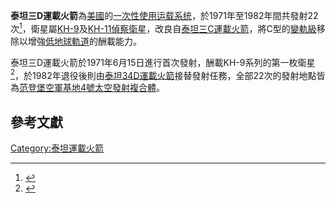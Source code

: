 {{noteTA
|1=zh-hant:馬瑞塔;zh-hans:玛丽埃塔;
|2=zh-hans:大力神;zh-hk:泰坦;zh-tw:泰坦;
}}

{{Infobox Rocket
|name=泰坦三D運載火箭
|image = Titan IIID rocket.jpg
|caption = 泰坦三D運載火箭發射情形
|function = [[一次性使用运载系统|一次性使用运载系统]]
|manufacturer = [[馬丁·馬瑞塔|馬丁·馬瑞塔]]
|country-origin = {{USA}}
|height = {{convert|36|m|ft}}
|diameter = {{convert|3.05|m|ft}}
|mass = {{convert|612990|kg|lb}}
|stages = 2
|family = [[泰坦系列運載火箭|泰坦]]
|status = 退役
|sites = [[范登堡空軍基地|范登堡空軍基地]][[Vandenberg_AFB_Space_Launch_Complex_4|SLC-4E]]
|launches = 22次
|success = 22次
|first= 1971年6月15日
|last= 1982年11月17日
|capacities =  
  {{Infobox Rocket/Payload
  |location =  [[低地球軌道|LEO]]
  |kilos    =  {{convert|12300|kg|lb}}
  }}
|stagedata    =   
  {{Infobox Rocket/Stage
  |name       =  [[UA1205|UA1205]]
  |type       =  booster
  |number     =  2
  |engines    =  1 [[固態火箭發動機|固態]]
  |thrust     =  5849千牛頓
  |SI         =  263 秒
  |burntime   =  115 秒
  |fuel       =  固態
  }}
  {{Infobox Rocket/Stage
  |type       =  stage
  |stageno    =  -{zh-hans:第一级;zh-tw:第一節}-
  |engines    =  2 [[LR-87|LR87-11]]
  |thrust     =  2340千牛頓
  |SI         =  302 秒
  |burntime   =  147 秒
  |fuel       =  [[Aerozine_50|A-50]]/[[四氧化二氮|四氧化二氮]]
  }}  
  {{Infobox Rocket/Stage
  |type       =  stage
  |stageno    =  -{zh-hans:第二级;zh-tw:第二節}-
  |engines    =  1 [[LR-91|LR91-11]]
  |thrust     =  454千牛頓
  |SI         =  316 秒
  |burntime   =  205 秒
  |fuel       =  A-50/四氧化二氮
  }}
}}
'''泰坦三D運載火箭'''為[[美國|美國]]的[[一次性使用运载系统|一次性使用运载系统]]，於1971年至1982年間共發射22次<ref name="GSP">{{cite web|url=http://space.skyrocket.de/doc_lau_det/titan-3d.htm|title=Titan-3D|last=Krebs|first=Gunter|publisher=Gunter's Space Page|accessdate=2009-01-25|archive-date=2009-09-18|archive-url=https://web.archive.org/web/20090918152409/http://space.skyrocket.de/doc_lau_det/titan-3d.htm|dead-url=no}}</ref>，衛星屬[[KH-9|KH-9]]及[[KH-11|KH-11]][[偵察衛星|偵察衛星]]，改良自[[泰坦三C運載火箭|泰坦三C運載火箭]]，將C型的[[變軌級|變軌級]]移除以增強[[低地球軌道|低地球軌道]]的酬載能力。

泰坦三D運載火箭於1971年6月15日進行首次發射，酬載KH-9系列的第一枚衛星<ref name="EA">{{cite web|url=http://www.astronautix.com/lvs/titan.htm|title=Titan|last=Wade|first=Mark|publisher=Encyclopedia Astronautica|accessdate=2009-01-25|archive-date=2012-05-11|archive-url=https://www.webcitation.org/67aILcDwR?url=http://www.astronautix.com/lvs/titan.htm|dead-url=yes}}</ref>，於1982年退役後則由[[泰坦34D運載火箭|泰坦34D運載火箭]]接替發射任務，全部22次的發射地點皆為[[范登堡空軍基地|范登堡空軍基地]][[范登堡空軍基地4號太空發射複合體|4號太空發射複合體]]。

==參考文獻==
{{reflist}}

{{ELVs}}

[[Category:泰坦運載火箭|Category:泰坦運載火箭]]